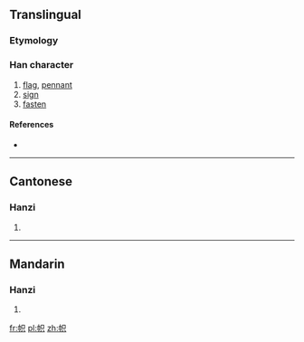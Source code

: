 {{also|幟}}
==Translingual==

===Etymology===
{{Han simp|幟|f=戠|t=只}}

===Han character===
{{Han char|rn=50|rad=巾|as=05|sn=8|four=|canj=中月口金 (LBRC)}}

# [[flag]], [[pennant]]
# [[sign]]
# [[fasten]]

====References====
* {{Han ref|kx=0330.131|hdz=10734.010|uh=5E1C|ud=24092}}

----

==Cantonese==

===Hanzi===
{{yue-hanzi|jyut=|y=chi3|tra=幟}}

# {{defn|lang=yue|sort=巾05}}

----

==Mandarin==

===Hanzi===
{{cmn-hanzi|tra=幟|pin=[[zhì]] ([[zhi4]])|wg=chih<sup>4</sup>}}

# {{defn|lang=cmn|sort=巾05}}

[[fr:帜]]
[[pl:帜]]
[[zh:帜]]